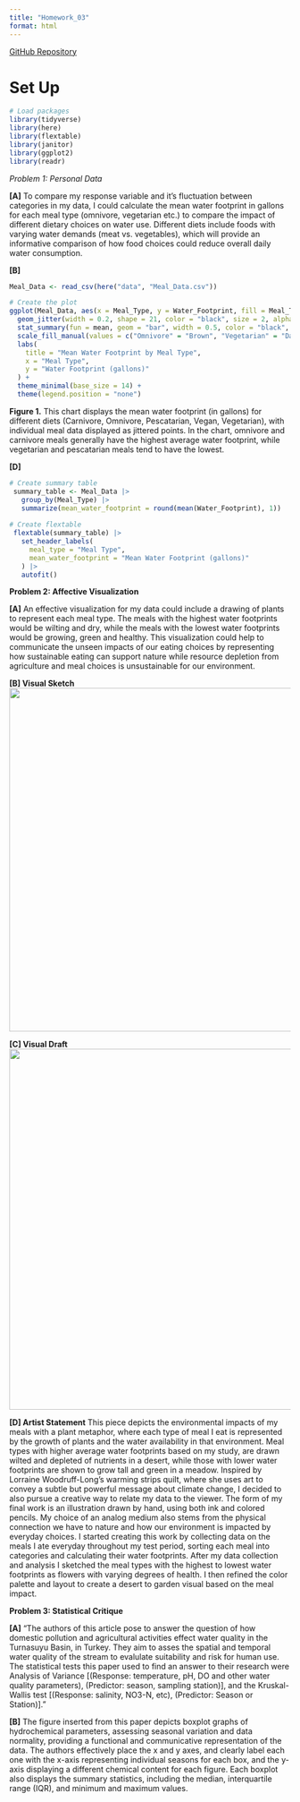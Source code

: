 ```yaml
---
title: "Homework_03"
format: html
---
```


[GitHub Repository](https://github.com/mmakigill/ENVS-193_homework-3.git)

# Set Up

```r
# Load packages
library(tidyverse)
library(here)
library(flextable)       
library(janitor)  
library(ggplot2)
library(readr)
```

*Problem 1: Personal Data*

**\[A\]** To compare my response variable and it's fluctuation between categories in my data, I could calculate the mean water footprint in gallons for each meal type (omnivore, vegetarian etc.) to compare the impact of different dietary choices on water use. Different diets include foods with varying water demands (meat vs. vegetables), which will provide an informative comparison of how food choices could reduce overall daily water consumption.

**\[B\]**

```r


Meal_Data <- read_csv(here("data", "Meal_Data.csv"))

# Create the plot
ggplot(Meal_Data, aes(x = Meal_Type, y = Water_Footprint, fill = Meal_Type)) +
  geom_jitter(width = 0.2, shape = 21, color = "black", size = 2, alpha = 0.6) +  # show individual data points
  stat_summary(fun = mean, geom = "bar", width = 0.5, color = "black", position = position_dodge(0.9)) +
  scale_fill_manual(values = c("Omnivore" = "Brown", "Vegetarian" = "Dark Green", "Vegan" = "Light Blue", "Pescatarian" = "Coral", "Carnivore" = "Red")) +
  labs(
    title = "Mean Water Footprint by Meal Type",
    x = "Meal Type",
    y = "Water Footprint (gallons)"
  ) +
  theme_minimal(base_size = 14) +
  theme(legend.position = "none")
```

**Figure 1.** This chart displays the mean water footprint (in gallons) for different diets (Carnivore, Omnivore, Pescatarian, Vegan, Vegetarian), with individual meal data displayed as jittered points. In the chart, omnivore and carnivore meals generally have the highest average water footprint, while vegetarian and pescatarian meals tend to have the lowest.

**\[D\]**

```r
# Create summary table
 summary_table <- Meal_Data |>
   group_by(Meal_Type) |>
   summarize(mean_water_footprint = round(mean(Water_Footprint), 1))
 
# Create flextable
 flextable(summary_table) |>
   set_header_labels(
     meal_type = "Meal Type",
     mean_water_footprint = "Mean Water Footprint (gallons)"
   ) |>
   autofit()
```

**Problem 2: Affective Visualization**

**\[A\]** An effective visualization for my data could include a drawing of plants to represent each meal type. The meals with the highest water footprints would be wilting and dry, while the meals with the lowest water footprints would be growing, green and healthy. This visualization could help to communicate the unseen impacts of our eating choices by representing how sustainable eating can support nature while resource depletion from agriculture and meal choices is unsustainable for our environment.

**\[B\] Visual Sketch** ![](https://envs193ds.lsit.ucsb.edu/user/mmakigill/rstudio/files/Real_ENVS193_Homework_03/ENVS-193_homework-3/images/Project_Image.jpg){width="614"}

**\[C\] Visual Draft** ![](https://envs193ds.lsit.ucsb.edu/user/mmakigill/rstudio/files/Real_ENVS193_Homework_03/ENVS-193_homework-3/images/Screenshot%202025-05-27%20at%2011.16.19%20PM.png){width="645"}

**\[D\] Artist Statement** This piece depicts the environmental impacts of my meals with a plant metaphor, where each type of meal I eat is represented by the growth of plants and the water availability in that environment. Meal types with higher average water footprints based on my study, are drawn wilted and depleted of nutrients in a desert, while those with lower water footprints are shown to grow tall and green in a meadow. Inspired by Lorraine Woodruff-Long’s warming strips quilt, where she uses art to convey a subtle but powerful message about climate change, I decided to also pursue a creative way to relate my data to the viewer. The form of my final work is an illustration drawn by hand, using both ink and colored pencils. My choice of an analog medium also stems from the physical connection we have to nature and how our environment is impacted by everyday choices. I started creating this work by collecting data on the meals I ate everyday throughout my test period, sorting each meal into categories and calculating their water footprints. After my data collection and analysis I sketched the meal types with the highest to lowest water footprints as flowers with varying degrees of health. I then refined the color palette and layout to create a desert to garden visual based on the meal impact.


**Problem 3: Statistical Critique**

**[A]** "The authors of this article pose to answer the question of how domestic pollution and agricultural activities effect water quality in the Turnasuyu Basin, in Turkey. They aim to asses the spatial and temporal water quality of the stream to evalulate suitability and risk for human use. The statistical tests this paper used to find an answer to their research were Analysis of Variance [(Response: temperature, pH, DO and other water quality parameters), (Predictor: season, sampling station)], and the Kruskal-Wallis test [(Response: salinity, NO3-N, etc), (Predictor: Season or Station)]."

**[B]** The figure inserted from this paper depicts boxplot graphs of hydrochemical parameters, assessing seasonal variation and data normality, providing a functional and communicative representation of the data. The authors effectively place the x and y axes, and clearly label each one with the x-axis representing individual seasons for each box, and the y-axis displaying a different chemical content for each figure. Each boxplot also displays the summary statistics, including the median, interquartile range (IQR), and minimum and maximum values.

